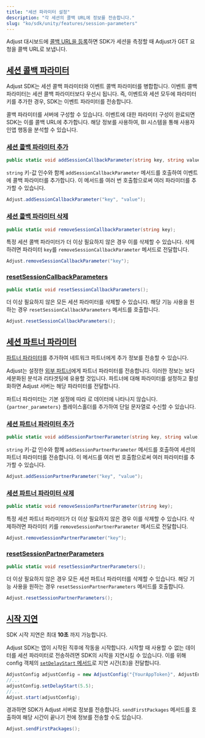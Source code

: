 ```yaml
---
title: "세션 파라미터 설정"
description: "각 세션의 콜백 URL에 정보를 전송합니다."
slug: "ko/sdk/unity/features/session-parameters"
---
```


Adjust 대시보드에 [콜백 URL을 등록](https://help.adjust.com/ko/article/recommended-placeholders-callbacks)하면 SDK가 세션을 측정할 때 Adjust가 GET 요청을 콜백 URL로 보냅니다.

## [세션 콜백 파라미터](session-callback-parameters)

<Callout type="note">

Adjust SDK는 세션 콜백 파라미터와 이벤트 콜백 파라미터를 병합합니다. 이벤트 콜백 파라미터는 세션 콜백 파라미터보다 우선시 됩니다. 즉, 이벤트와 세션 모두에 파라미터 키를 추가한 경우, SDK는 이벤트 파라미터를 전송합니다.

</Callout>

콜백 파라미터를 서버에 구성할 수 있습니다. 이벤트에 대한 파라미터 구성이 완료되면 SDK는 이를 콜백 URL에 추가합니다. 해당 정보를 사용하여, BI 시스템을 통해 사용자 인앱 행동을 분석할 수 있습니다.

### [세션 콜백 파라미터 추가](add-session-callback-parameters)

```cs
public static void addSessionCallbackParameter(string key, string value);
```

`string` 키\-값 인수와 함께 `addSessionCallbackParameter` 메서드를 호출하여 이벤트에 콜백 파라미터를 추가합니다. 이 메서드를 여러 번 호출함으로써 여러 파라미터를 추가할 수 있습니다.

```cs
Adjust.addSessionCallbackParameter("key", "value");
```

### [세션 콜백 파라미터 삭제](remove-session-callback-parameters)

```cs
public static void removeSessionCallbackParameter(string key);
```

특정 세션 콜백 파라미터가 더 이상 필요하지 않은 경우 이를 삭제할 수 있습니다. 삭제하려면 파라미터 `key`를 `removeSessionCallbackParameter` 메서드로 전달합니다.

```cs
Adjust.removeSessionCallbackParameter("key");
```

### [resetSessionCallbackParameters](reset-session-callback-parameters)

```cs
public static void resetSessionCallbackParameters();
```

더 이상 필요하지 않은 모든 세션 파라미터를 삭제할 수 있습니다. 해당 기능 사용을 원하는 경우 `resetSessionCallbackParameters` 메서드를 호출합니다.

```cs
Adjust.resetSessionCallbackParameters();
```

## [세션 파트너 파라미터](session-partner-parameters)

[파트너 파라미터](https://help.adjust.com/ko/article/data-sharing-ad-network#map-parameters)를 추가하여 네트워크 파트너에게 추가 정보를 전송할 수 있습니다.

Adjust는 설정한 [외부 파트너](https://help.adjust.com/ko/article/integrated-partners)에게 파트너 파라미터를 전송합니다. 이러한 정보는 보다 세분화된 분석과 리타겟팅에 유용할 것입니다. 파트너에 대해 파라미터를 설정하고 활성화하면 Adjust 서버는 해당 파라미터를 전달합니다.

<Callout type="note">

파트너 파라미터는 기본 설정에 따라 로 데이터에 나타나지 않습니다. `{partner_parameters}` 플레이스홀더를 추가하여 단일 문자열로 수신할 수 있습니다.

</Callout>

### [세션 파트너 파라미터 추가](add-session-partner-parameters)

```cs
public static void addSessionPartnerParameter(string key, string value);
```

`string` 키\-값 인수와 함께 `addSessionPartnerParameter` 메서드를 호출하여 세션의 파트너 파라미터를 전송합니다. 이 메서드를 여러 번 호출함으로써 여러 파라미터를 추가할 수 있습니다.

```cs
Adjust.addSessionPartnerParameter("key", "value");
```

### [세션 파트너 파라미터 삭제](remove-session-partner-parameters)

```cs
public static void removeSessionPartnerParameter(string key);
```

특정 세션 파트너 파라미터가 더 이상 필요하지 않은 경우 이를 삭제할 수 있습니다. 삭제하려면 파라미터 키를 `removeSessionPartnerParameter` 메서드로 전달합니다.

```cs
Adjust.removeSessionPartnerParameter("key");
```

### [resetSessionPartnerParameters](reset-session-partner-parameters)

```cs
public static void resetSessionPartnerParameters();
```

더 이상 필요하지 않은 경우 모든 세션 파트너 파라미터를 삭제할 수 있습니다. 해당 기능 사용을 원하는 경우 `resetSessionPartnerParameters` 메서드를 호출합니다.

```cs
Adjust.resetSessionPartnerParameters();
```

## [시작 지연](delay-start)

<Callout type="note">

SDK 시작 지연은 최대 **10초** 까지 가능합니다.

</Callout>

Adjust SDK는 앱이 시작된 직후에 작동을 시작합니다. 시작할 때 사용할 수 없는 데이터를 세션 파라미터로 전송하려면 SDK의 시작을 지연시킬 수 있습니다. 이를 위해 config 객체의 [`setDelayStart` 메서드](/ko/sdk/unity/configuration#delay-the-start-of-the-sdk)로 지연 시간\(초\)을 전달합니다.

```cs
AdjustConfig adjustConfig = new AdjustConfig("{YourAppToken}", AdjustEnvironment.Sandbox);
//...
adjustConfig.setDelayStart(5.5);
//...
Adjust.start(adjustConfig);
```

경과하면 SDK가 Adjust 서버로 정보를 전송합니다. `sendFirstPackages` 메서드를 호출하여 해당 시간이 끝나기 전에 정보를 전송할 수도 있습니다.

```cs
Adjust.sendFirstPackages();
```
